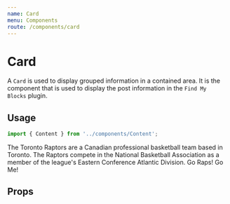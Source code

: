 ```yaml
---
name: Card
menu: Components
route: /components/card
---
```



# Card

A `Card` is used to display grouped information in a contained area. It is the
component that is used to display the post information in the `Find My Blocks`
plugin.

## Usage

```ts
import { Content } from '../components/Content';
```

<Playground>
    <Card title="Toronto Raptors" toggle>
        <Content>
            The Toronto Raptors are a Canadian professional basketball team
            based in Toronto. The Raptors compete in the National Basketball
            Association as a member of the league's Eastern Conference Atlantic
            Division.
        </Content>
        <Content>
            <Link url="https://www.nba.com/raptors/" icon="globe" openInNewTab>
                Go Raps!
            </Link>
            <Link url="https://eddysims.com" icon="eye" openInNewTab>
                Go Me!
            </Link>
        </Content>
    </Card>
</Playground>

## Props

<Props of={Card} />
